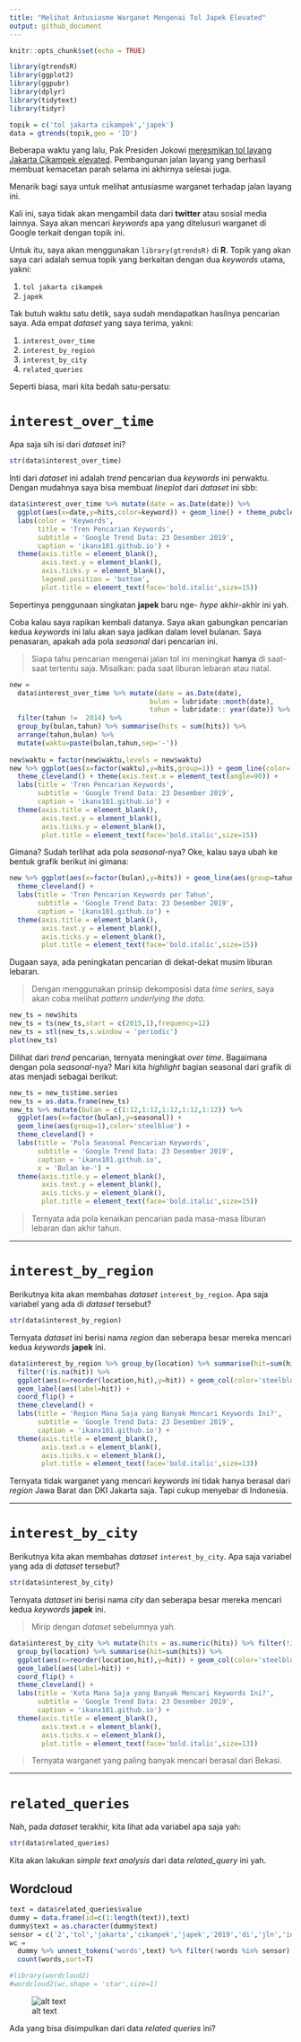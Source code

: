 ```yaml
---
title: "Melihat Antusiasme Warganet Mengenai Tol Japek Elevated"
output: github_document
---
```


```r
knitr::opts_chunk$set(echo = TRUE)
```

```r
library(gtrendsR)
library(ggplot2)
library(ggpubr)
library(dplyr)
library(tidytext)
library(tidyr)

topik = c('tol jakarta cikampek','japek')
data = gtrends(topik,geo = 'ID') 
```
Beberapa waktu yang lalu, Pak Presiden Jokowi [meresmikan tol layang Jakarta Cikampek elevated](https://www.liputan6.com/bisnis/read/4132366/jokowi-resmikan-tol-layang-jakarta-cikampek-siang-ini). Pembangunan jalan layang yang berhasil membuat kemacetan parah selama ini akhirnya selesai juga. 

Menarik bagi saya untuk melihat antusiasme warganet terhadap jalan layang ini.

Kali ini, saya tidak akan mengambil data dari __twitter__ atau sosial media lainnya. Saya akan mencari _keywords_ apa yang ditelusuri warganet di Google terkait dengan topik ini.

Untuk itu, saya akan menggunakan `library(gtrendsR)` di __R__. Topik yang akan saya cari adalah semua topik yang berkaitan dengan dua _keywords_ utama, yakni:

1. `tol jakarta cikampek`
2. `japek`

Tak butuh waktu satu detik, saya sudah mendapatkan hasilnya pencarian saya. Ada empat _dataset_ yang saya terima, yakni:

1. `interest_over_time`
2. `interest_by_region`
3. `interest_by_city`
4. `related_queries`

Seperti biasa, mari kita bedah satu-persatu:

# `interest_over_time`

Apa saja sih isi dari _dataset_ ini?

```r
str(data$interest_over_time)
```

Inti dari _dataset_ ini adalah _trend_ pencarian dua _keywords_ ini perwaktu. Dengan mudahnya saya bisa membuat _lineplot_ dari _dataset_ ini sbb:

```r
data$interest_over_time %>% mutate(date = as.Date(date)) %>%
  ggplot(aes(x=date,y=hits,color=keyword)) + geom_line() + theme_pubclean() +
  labs(color = 'Keywords',
       title = 'Tren Pencarian Keywords',
       subtitle = 'Google Trend Data: 23 Desember 2019',
       caption = 'ikanx101.github.io') +
  theme(axis.title = element_blank(),
        axis.text.y = element_blank(),
        axis.ticks.y = element_blank(),
        legend.position = 'bottom',
        plot.title = element_text(face='bold.italic',size=15))
```

Sepertinya penggunaan singkatan __japek__ baru nge- _hype_ akhir-akhir ini yah. 

Coba kalau saya rapikan kembali datanya. Saya akan gabungkan pencarian kedua _keywords_ ini lalu akan saya jadikan dalam level bulanan. Saya penasaran, apakah ada pola _seasonal_ dari pencarian ini.

> Siapa tahu pencarian mengenai jalan tol ini meningkat __hanya__ di saat-saat tertentu saja. Misalkan: pada saat liburan lebaran atau natal.

```r
new = 
  data$interest_over_time %>% mutate(date = as.Date(date),
                                   bulan = lubridate::month(date),
                                   tahun = lubridate:: year(date)) %>%
  filter(tahun !=  2014) %>%
  group_by(bulan,tahun) %>% summarise(hits = sum(hits)) %>%
  arrange(tahun,bulan) %>%
  mutate(waktu=paste(bulan,tahun,sep='-'))
  
new$waktu = factor(new$waktu,levels = new$waktu)
new %>% ggplot(aes(x=factor(waktu),y=hits,group=1)) + geom_line(color='steelblue') +
  theme_cleveland() + theme(axis.text.x = element_text(angle=90)) +
  labs(title = 'Tren Pencarian Keywords',
       subtitle = 'Google Trend Data: 23 Desember 2019',
       caption = 'ikanx101.github.io') +
  theme(axis.title = element_blank(),
        axis.text.y = element_blank(),
        axis.ticks.y = element_blank(),
        plot.title = element_text(face='bold.italic',size=15))
```

Gimana? Sudah terlihat ada pola _seasonal_-nya? Oke, kalau saya ubah ke bentuk grafik berikut ini gimana:

```r
new %>% ggplot(aes(x=factor(bulan),y=hits)) + geom_line(aes(group=tahun)) +
  theme_cleveland() +
  labs(title = 'Tren Pencarian Keywords per Tahun',
       subtitle = 'Google Trend Data: 23 Desember 2019',
       caption = 'ikanx101.github.io') +
  theme(axis.title = element_blank(),
        axis.text.y = element_blank(),
        axis.ticks.y = element_blank(),
        plot.title = element_text(face='bold.italic',size=15))

```

Dugaan saya, ada peningkatan pencarian di dekat-dekat musim liburan lebaran. 

> Dengan menggunakan prinsip dekomposisi data _time series_, saya akan coba melihat _pattern underlying the data_.

```r
new_ts = new$hits
new_ts = ts(new_ts,start = c(2015,1),frequency=12)
new_ts = stl(new_ts,s.window = 'periodic')
plot(new_ts)
```

Dilihat dari _trend_ pencarian, ternyata meningkat _over time_. Bagaimana dengan pola _seasonal_-nya? Mari kita _highlight_ bagian seasonal dari grafik di atas menjadi sebagai berikut:

```r
new_ts = new_ts$time.series
new_ts = as.data.frame(new_ts)
new_ts %>% mutate(bulan = c(1:12,1:12,1:12,1:12,1:12)) %>% 
  ggplot(aes(x=factor(bulan),y=seasonal)) +
  geom_line(aes(group=1),color='steelblue') +
  theme_cleveland() +
  labs(title = 'Pola Seasonal Pencarian Keywords',
       subtitle = 'Google Trend Data: 23 Desember 2019',
       caption = 'ikanx101.github.io',
       x = 'Bulan ke-') +
  theme(axis.title.y = element_blank(),
        axis.text.y = element_blank(),
        axis.ticks.y = element_blank(),
        plot.title = element_text(face='bold.italic',size=15))
```

> Ternyata ada pola kenaikan pencarian pada masa-masa liburan lebaran dan akhir tahun.

____

# `interest_by_region`

Berikutnya kita akan membahas _dataset_ `interest_by_region`. Apa saja variabel yang ada di _dataset_ tersebut?

```r
str(data$interest_by_region)
```

Ternyata _dataset_ ini berisi nama _region_ dan seberapa besar mereka mencari kedua _keywords_ __japek__ ini.

```r
data$interest_by_region %>% group_by(location) %>% summarise(hit=sum(hits)) %>%
  filter(!is.na(hit)) %>%
  ggplot(aes(x=reorder(location,hit),y=hit)) + geom_col(color='steelblue',fill='white',alpha=.6) +
  geom_label(aes(label=hit)) +
  coord_flip() +
  theme_cleveland() +
  labs(title = 'Region Mana Saja yang Banyak Mencari Keywords Ini?',
       subtitle = 'Google Trend Data: 23 Desember 2019',
       caption = 'ikanx101.github.io') +
  theme(axis.title = element_blank(),
        axis.text.x = element_blank(),
        axis.ticks.x = element_blank(),
        plot.title = element_text(face='bold.italic',size=13))
```

Ternyata tidak warganet yang mencari _keywords_ ini tidak hanya berasal dari _region_ Jawa Barat dan DKI Jakarta saja. Tapi cukup menyebar di Indonesia.

____

# `interest_by_city`

Berikutnya kita akan membahas _dataset_ `interest_by_city`. Apa saja variabel yang ada di _dataset_ tersebut?

```r
str(data$interest_by_city)
```

Ternyata _dataset_ ini berisi nama _city_ dan seberapa besar mereka mencari kedua _keywords_ __japek__ ini. 

> Mirip dengan _dataset_ sebelumnya yah.

```r
data$interest_by_city %>% mutate(hits = as.numeric(hits)) %>% filter(!is.na(hits)) %>%
  group_by(location) %>% summarise(hit=sum(hits)) %>%
  ggplot(aes(x=reorder(location,hit),y=hit)) + geom_col(color='steelblue',fill='white',alpha=.6) +
  geom_label(aes(label=hit)) +
  coord_flip() +
  theme_cleveland() +
  labs(title = 'Kota Mana Saja yang Banyak Mencari Keywords Ini?',
       subtitle = 'Google Trend Data: 23 Desember 2019',
       caption = 'ikanx101.github.io') +
  theme(axis.title = element_blank(),
        axis.text.x = element_blank(),
        axis.ticks.x = element_blank(),
        plot.title = element_text(face='bold.italic',size=13))
```

> Ternyata warganet yang paling banyak mencari berasal dari Bekasi.

____

# `related_queries`

Nah, pada _dataset_ terakhir, kita lihat ada variabel apa saja yah:

```r
str(data$related_queries)
```

Kita akan lakukan _simple text analysis_ dari data _related_query_ ini yah.

## Wordcloud

```r
text = data$related_queries$value
dummy = data.frame(id=c(1:length(text)),text)
dummy$text = as.character(dummy$text)
sensor = c('2','tol','jakarta','cikampek','japek','2019','di','jln','ini','jalan')
wc = 
  dummy %>% unnest_tokens('words',text) %>% filter(!words %in% sensor) %>%
  count(words,sort=T) 

#library(wordcloud2)
#wordcloud2(wc,shape = 'star',size=1)
```
![alt text](https://raw.githubusercontent.com/ikanx101/belajaR/master/Bukan%20Infografis/Japek%20Elevated/wordcloud%20japek.png "japek")

Ada yang bisa disimpulkan dari data _related queries_ ini?